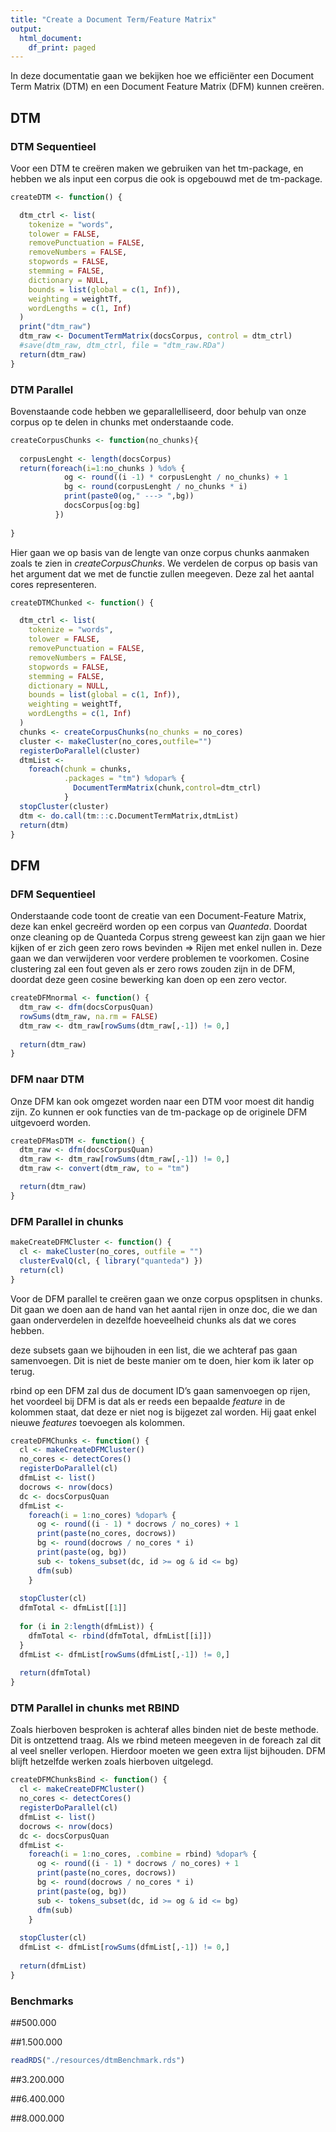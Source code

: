 ```yaml
---
title: "Create a Document Term/Feature Matrix"
output:
  html_document:
    df_print: paged
---
```


In deze documentatie gaan we bekijken hoe we efficiënter een Document Term Matrix (DTM) en een Document Feature Matrix (DFM) kunnen creëren.

## **DTM**

### DTM Sequentieel
Voor een DTM te creëren maken we gebruiken van het tm-package, en hebben we als input een corpus die ook is opgebouwd met de tm-package.
```r
createDTM <- function() {

  dtm_ctrl <- list(
    tokenize = "words",
    tolower = FALSE,
    removePunctuation = FALSE,
    removeNumbers = FALSE,
    stopwords = FALSE,
    stemming = FALSE,
    dictionary = NULL,
    bounds = list(global = c(1, Inf)),
    weighting = weightTf,
    wordLengths = c(1, Inf)
  )
  print("dtm_raw")
  dtm_raw <- DocumentTermMatrix(docsCorpus, control = dtm_ctrl)
  #save(dtm_raw, dtm_ctrl, file = "dtm_raw.RDa")
  return(dtm_raw)
}
```

### DTM Parallel
Bovenstaande code hebben we geparallelliseerd, door behulp van onze corpus op te delen in chunks met onderstaande code.
```r
createCorpusChunks <- function(no_chunks){
  
  corpusLenght <- length(docsCorpus)
  return(foreach(i=1:no_chunks ) %do% {
            og <- round((i -1) * corpusLenght / no_chunks) + 1
            bg <- round(corpusLenght / no_chunks * i) 
            print(paste0(og," ---> ",bg))
            docsCorpus[og:bg]
          })
  
}
```

Hier gaan we op basis van de lengte van onze corpus chunks aanmaken zoals te zien in *createCorpusChunks*. We verdelen de corpus op basis van het argument dat we met de functie zullen meegeven. Deze zal het aantal cores representeren.
```r
createDTMChunked <- function() {

  dtm_ctrl <- list(
    tokenize = "words",
    tolower = FALSE,
    removePunctuation = FALSE,
    removeNumbers = FALSE,
    stopwords = FALSE,
    stemming = FALSE,
    dictionary = NULL,
    bounds = list(global = c(1, Inf)),
    weighting = weightTf,
    wordLengths = c(1, Inf)
  )
  chunks <- createCorpusChunks(no_chunks = no_cores)
  cluster <- makeCluster(no_cores,outfile="")
  registerDoParallel(cluster)
  dtmList <- 
    foreach(chunk = chunks,
            .packages = "tm") %dopar% {
              DocumentTermMatrix(chunk,control=dtm_ctrl)
            }
  stopCluster(cluster)
  dtm <- do.call(tm:::c.DocumentTermMatrix,dtmList)
  return(dtm)
}
```

## **DFM**

### DFM Sequentieel
Onderstaande code toont de creatie van een Document-Feature Matrix, deze kan enkel gecreërd worden op een corpus van *Quanteda*.
Doordat onze cleaning op de Quanteda Corpus streng geweest kan zijn gaan we hier kijken of er zich geen zero rows bevinden => Rijen met enkel nullen in.
Deze gaan we dan verwijderen voor verdere problemen te voorkomen.
Cosine clustering zal een fout geven als er zero rows zouden zijn in de DFM, doordat deze geen cosine bewerking kan doen op een zero vector.
```r
createDFMnormal <- function() {
  dtm_raw <- dfm(docsCorpusQuan)
  rowSums(dtm_raw, na.rm = FALSE)
  dtm_raw <- dtm_raw[rowSums(dtm_raw[,-1]) != 0,]
  
  return(dtm_raw)
}
```

### DFM naar DTM
Onze DFM kan ook omgezet worden naar een DTM voor moest dit handig zijn.
Zo kunnen er ook functies van de tm-package op de originele DFM uitgevoerd worden.
```r
createDFMasDTM <- function() {
  dtm_raw <- dfm(docsCorpusQuan)
  dtm_raw <- dtm_raw[rowSums(dtm_raw[,-1]) != 0,]
  dtm_raw <- convert(dtm_raw, to = "tm")

  return(dtm_raw)
}
```

### DFM Parallel in chunks
```r
makeCreateDFMCluster <- function() {
  cl <- makeCluster(no_cores, outfile = "")
  clusterEvalQ(cl, { library("quanteda") })
  return(cl)
}
```

Voor de DFM parallel te creëren gaan we onze corpus opsplitsen in chunks.
Dit gaan we doen aan de hand van het aantal rijen in onze doc, die we dan gaan onderverdelen in dezelfde hoeveelheid chunks als dat we cores hebben.

deze subsets gaan we bijhouden in een list, die we achteraf pas gaan samenvoegen.
Dit is niet de beste manier om te doen, hier kom ik later op terug.

rbind op een DFM zal dus de document ID's gaan samenvoegen op rijen, het voordeel bij DFM is dat als er reeds een bepaalde *feature* in de kolommen staat, dat deze er niet nog is bijgezet zal worden. Hij gaat enkel nieuwe *features* toevoegen als kolommen.
```r
createDFMChunks <- function() {
  cl <- makeCreateDFMCluster()
  no_cores <- detectCores()
  registerDoParallel(cl)
  dfmList <- list()
  docrows <- nrow(docs)
  dc <- docsCorpusQuan
  dfmList <-
    foreach(i = 1:no_cores) %dopar% {
      og <- round((i - 1) * docrows / no_cores) + 1
      print(paste(no_cores, docrows))
      bg <- round(docrows / no_cores * i)
      print(paste(og, bg))
      sub <- tokens_subset(dc, id >= og & id <= bg)
      dfm(sub)
    }
  
  stopCluster(cl)
  dfmTotal <- dfmList[[1]]
  
  for (i in 2:length(dfmList)) {
    dfmTotal <- rbind(dfmTotal, dfmList[[i]])
  }
  dfmList <- dfmList[rowSums(dfmList[,-1]) != 0,]
  
  return(dfmTotal)
}
```

### DTM Parallel in chunks met RBIND
Zoals hierboven besproken is achteraf alles binden niet de beste methode. Dit is ontzettend traag. 
Als we rbind meteen meegeven in de foreach zal dit al veel sneller verlopen.
Hierdoor moeten we geen extra lijst bijhouden.
DFM blijft hetzelfde werken zoals hierboven uitgelegd.
```r
createDFMChunksBind <- function() {
  cl <- makeCreateDFMCluster()
  no_cores <- detectCores()
  registerDoParallel(cl)
  dfmList <- list()
  docrows <- nrow(docs)
  dc <- docsCorpusQuan
  dfmList <-
    foreach(i = 1:no_cores, .combine = rbind) %dopar% {
      og <- round((i - 1) * docrows / no_cores) + 1
      print(paste(no_cores, docrows))
      bg <- round(docrows / no_cores * i)
      print(paste(og, bg))
      sub <- tokens_subset(dc, id >= og & id <= bg)
      dfm(sub)
    }
  
  stopCluster(cl)
  dfmList <- dfmList[rowSums(dfmList[,-1]) != 0,]
  
  return(dfmList)
}
```


### Benchmarks

##500.000

##1.500.000
```r
readRDS("./resources/dtmBenchmark.rds")
```

##3.200.000

##6.400.000

##8.000.000